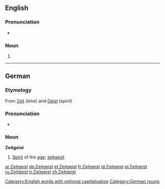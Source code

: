 {{see|zeitgeist}}
==English==
{{wikipedia}}

===Pronunciation===
* {{audio|en-uk-zeitgeist.ogg|Audio (UK)}}

===Noun===
{{en-noun|s|pl2=Zeitgeister}}

# {{alternative spelling of|[[zeitgeist]]}}

[[Category:English words with optional capitalisation]]

----

==German==

===Etymology===
From {{G.}} [[Zeit]] (''time'') and [[Geist]] (''spirit'')

===Pronunciation===
* {{IPA|/ˈʦaɪ̯tɡaɪ̯st/}}

===Noun===
'''Zeitgeist''' {{m}}

# [[spirit|Spirit]] of the [[age]]; [[zeitgeist]]

{{de-decl-noun|der Zeitgeist|die Zeitgeister|des Zeitgeistes|der Zeitgeister|dem Zeitgeist|den Zeitgeistern|den Zeitgeist|die Zeitgeister}}

[[Category:German nouns]]

[[ar:Zeitgeist]]
[[de:Zeitgeist]]
[[et:Zeitgeist]]
[[fr:Zeitgeist]]
[[id:Zeitgeist]]
[[pl:Zeitgeist]]
[[ru:Zeitgeist]]
[[tr:Zeitgeist]]
[[zh:Zeitgeist]]